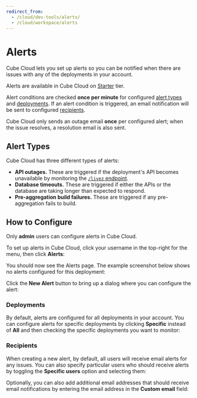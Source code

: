 ```yaml
---
redirect_from:
  - /cloud/dev-tools/alerts/
  - /cloud/workspace/alerts
---
```


# Alerts

Cube Cloud lets you set up alerts so you can be notified when there are issues
with any of the deployments in your account.

<SuccessBox>

Alerts are available in Cube Cloud on [Starter](https://cube.dev/pricing) tier.

</SuccessBox>

Alert conditions are checked **once per minute** for configured
[alert types](#alert-types) and [deployments](#deployments). If an alert
condition is triggered, an email notification will be sent to configured
[recipients](#recipients).

Cube Cloud only sends an outage email **once** per configured alert; when the
issue resolves, a resolution email is also sent.

## Alert Types

Cube Cloud has three different types of alerts:

- **API outages.** These are triggered if the deployment's API becomes
  unavailable by monitoring the [`/livez` endpoint][ref-rest-api-livez].
- **Database timeouts.** These are triggered if either the APIs or the database
  are taking longer than expected to respond.
- **Pre-aggregation build failures.** These are triggered if any pre-aggregation
  fails to build.

## How to Configure

<InfoBox>

Only **admin** users can configure alerts in Cube Cloud.

</InfoBox>

To set up alerts in Cube Cloud, click your username in the top-right for the
menu, then click **Alerts**:

<Screenshot
  alt="Finding the Alerts menu in Cube Cloud"
  src="https://ucarecdn.com/519d1521-6df5-4412-893b-c29d1b01d1d3/"
/>

You should now see the Alerts page. The example screenshot below shows no alerts
configured for this deployment:

<Screenshot
  alt="The Cube Cloud account's Alerts Page"
  src="https://ucarecdn.com/cb358aa9-3b66-4a58-a6f2-ac843b783d98/"
/>

Click the **New Alert** button to bring up a dialog where you can configure the
alert:

<Screenshot
  alt="Creating a new Alert on Cube Cloud"
  src="https://ucarecdn.com/e0566c85-022f-4eaa-8019-c93667ebde71/"
/>

### Deployments

By default, alerts are configured for all deployments in your account. You can
configure alerts for specific deployments by clicking **Specific** instead of
**All** and then checking the specific deployments you want to monitor:

<Screenshot
  alt="Selecting deployments for an alert on Cube Cloud"
  src="https://ucarecdn.com/0d2afc83-2f0a-4fe9-85b2-d3c9c726bd2c/"
/>

### Recipients

When creating a new alert, by default, all users will receive email alerts for
any issues. You can also specify particular users who should receive alerts by
toggling the **Specific users** option and selecting them:

<Screenshot
  alt="Setting receipients for an alert on Cube Cloud"
  src="https://ucarecdn.com/5591a428-2a90-4709-9ce1-f6c3d5ad46ef/"
/>

Optionally, you can also add additional email addresses that should receive
email notifications by entering the email address in the **Custom email** field:

<Screenshot
  alt="Setting an custom email for an alert on Cube Cloud"
  src="https://ucarecdn.com/a9748134-c9a3-462e-8c5e-5b42ff79c629/"
/>

[ref-rest-api-livez]: /reference/rest-api#livez
